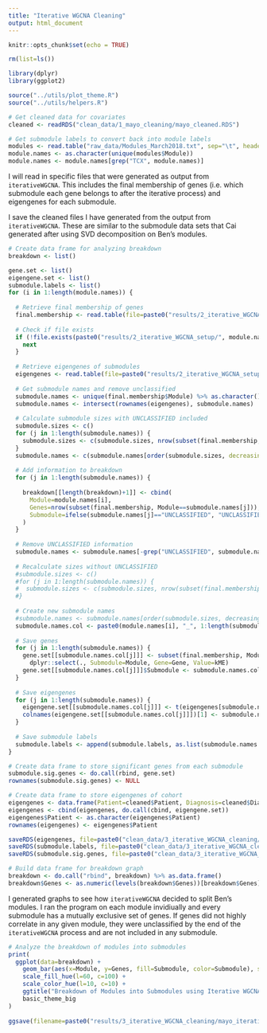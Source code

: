 ```yaml
---
title: "Iterative WGCNA Cleaning"
output: html_document
---
```


```r
knitr::opts_chunk$set(echo = TRUE)

rm(list=ls())

library(dplyr)
library(ggplot2)

source("../utils/plot_theme.R")
source("../utils/helpers.R")
```

```r
# Get cleaned data for covariates
cleaned <- readRDS("clean_data/1_mayo_cleaning/mayo_cleaned.RDS")

# Get submodule labels to convert back into module labels
modules <- read.table("raw_data/Modules_March2018.txt", sep="\t", header=T)
module.names <- as.character(unique(modules$Module))
module.names <- module.names[grep("TCX", module.names)]
```

I will read in specific files that were generated as output from `iterativeWGCNA`. This includes the final membership of genes (i.e. which submodule each gene belongs to after the iterative process) and eigengenes for each submodule. 

I save the cleaned files I have generated from the output from `iterativeWGCNA`. These are similar to the submodule data sets that Cai generated after using SVD decomposition on Ben's modules.

```r
# Create data frame for analyzing breakdown
breakdown <- list()

gene.set <- list()
eigengene.set <- list()
submodule.labels <- list()
for (i in 1:length(module.names)) {
  
  # Retrieve final membership of genes
  final.membership <- read.table(file=paste0("results/2_iterative_WGCNA_setup/", module.names[i], ".tsv/final-membership.txt"), header=T, sep="\t")
  
  # Check if file exists
  if (!file.exists(paste0("results/2_iterative_WGCNA_setup/", module.names[i], ".tsv/merged-0.05-eigengenes.txt"))) {
    next
  }
  
  # Retrieve eigengenes of submodules
  eigengenes <- read.table(file=paste0("results/2_iterative_WGCNA_setup/", module.names[i], ".tsv/merged-0.05-eigengenes.txt"), header=T, row.names=1, sep="\t")
  
  # Get submodule names and remove unclassified
  submodule.names <- unique(final.membership$Module) %>% as.character()
  submodule.names <- intersect(rownames(eigengenes), submodule.names)
  
  # Calculate submodule sizes with UNCLASSIFIED included
  submodule.sizes <- c()
  for (j in 1:length(submodule.names)) {
    submodule.sizes <- c(submodule.sizes, nrow(subset(final.membership, Module==submodule.names[j])))
  }
  submodule.names <- c(submodule.names[order(submodule.sizes, decreasing=T)], "UNCLASSIFIED")
  
  # Add information to breakdown
  for (j in 1:length(submodule.names)) {
    
    breakdown[[length(breakdown)+1]] <- cbind(
      Module=module.names[i],
      Genes=nrow(subset(final.membership, Module==submodule.names[j])),
      Submodule=ifelse(submodule.names[j]=="UNCLASSIFIED", "UNCLASSIFIED", j)
    )
  }
  
  # Remove UNCLASSIFIED information
  submodule.names <- submodule.names[-grep("UNCLASSIFIED", submodule.names)]
  
  # Recalculate sizes without UNCLASSIFIED
  #submodule.sizes <- c()
  #for (j in 1:length(submodule.names)) {
  #  submodule.sizes <- c(submodule.sizes, nrow(subset(final.membership, Module==submodule.names[j])))
  #}
  
  # Create new submodule names
  #submodule.names <- submodule.names[order(submodule.sizes, decreasing=T)]
  submodule.names.col <- paste0(module.names[i], "_", 1:length(submodule.sizes))
  
  # Save genes
  for (j in 1:length(submodule.names)) {
    gene.set[[submodule.names.col[j]]] <- subset(final.membership, Module==submodule.names[j]) %>% 
      dplyr::select(., Submodule=Module, Gene=Gene, Value=kME) 
    gene.set[[submodule.names.col[j]]]$Submodule <- submodule.names.col[j]
  }
  
  # Save eigengenes
  for (j in 1:length(submodule.names)) {
    eigengene.set[[submodule.names.col[j]]] <- t(eigengenes[submodule.names[j],])
    colnames(eigengene.set[[submodule.names.col[j]]])[1] <- submodule.names.col[j]
  }
  
  # Save submodule labels
  submodule.labels <- append(submodule.labels, as.list(submodule.names.col))
}

# Create data frame to store significant genes from each submodule
submodule.sig.genes <- do.call(rbind, gene.set)
rownames(submodule.sig.genes) <- NULL

# Create data frame to store eigengenes of cohort
eigengenes <- data.frame(Patient=cleaned$Patient, Diagnosis=cleaned$Diagnosis, Source.Diagnosis=cleaned$Source.Diagnosis)
eigengenes <- cbind(eigengenes, do.call(cbind, eigengene.set))
eigengenes$Patient <- as.character(eigengenes$Patient)
rownames(eigengenes) <- eigengenes$Patient

saveRDS(eigengenes, file=paste0("clean_data/3_iterative_WGCNA_cleaning/mayo_eigengenes.RDS"))
saveRDS(submodule.labels, file=paste0("clean_data/3_iterative_WGCNA_cleaning/mayo_submodule_labels.RDS"))
saveRDS(submodule.sig.genes, file=paste0("clean_data/3_iterative_WGCNA_cleaning/mayo_submodule_sig_genes.RDS"))

# Build data frame for breakdown graph
breakdown <- do.call("rbind", breakdown) %>% as.data.frame()
breakdown$Genes <- as.numeric(levels(breakdown$Genes))[breakdown$Genes]
```

I generated graphs to see how `iterativeWGCNA` decided to split Ben's modules. I ran the program on each module invidiually and every submodule has a mutually exclusive set of genes. If genes did not highly correlate in any given module, they were unclassified by the end of the `iterativeWGCNA` process and are not included in any submodule.

```r
# Analyze the breakdown of modules into submodules
print(
  ggplot(data=breakdown) + 
    geom_bar(aes(x=Module, y=Genes, fill=Submodule, color=Submodule), stat="identity") +
    scale_fill_hue(l=60, c=100) +
    scale_color_hue(l=10, c=10) +
    ggtitle("Breakdown of Modules into Submodules using Iterative WGCNA") +
    basic_theme_big
)
 
ggsave(filename=paste0("results/3_iterative_WGCNA_cleaning/mayo_iterative_wgcna_breakdown.png"), width=6, height=5)
```

